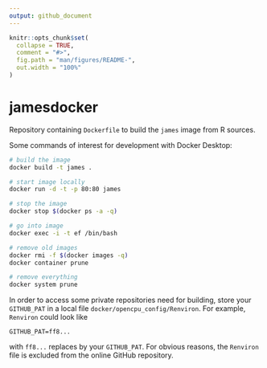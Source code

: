 ```yaml
---
output: github_document
---
```


<!-- README.md is generated from README.Rmd. Please edit that file -->

```r
knitr::opts_chunk$set(
  collapse = TRUE,
  comment = "#>",
  fig.path = "man/figures/README-",
  out.width = "100%"
)
```

# jamesdocker

<!-- badges: start -->
<!-- badges: end -->

Repository containing `Dockerfile` to build the `james` image from R sources.

Some commands of interest for development with Docker Desktop:

```bash
# build the image
docker build -t james .

# start image locally
docker run -d -t -p 80:80 james

# stop the image
docker stop $(docker ps -a -q)

# go into image
docker exec -i -t ef /bin/bash

# remove old images
docker rmi -f $(docker images -q)
docker container prune

# remove everything
docker system prune
```

In order to access some private repositories need for building, store your `GITHUB_PAT` in a local file `docker/opencpu_config/Renviron`. For example, `Renviron` could look like

```
GITHUB_PAT=ff8...
```

with `ff8...` replaces by your `GITHUB_PAT`. For obvious reasons, the `Renviron` file is excluded from the online GitHub repository.

